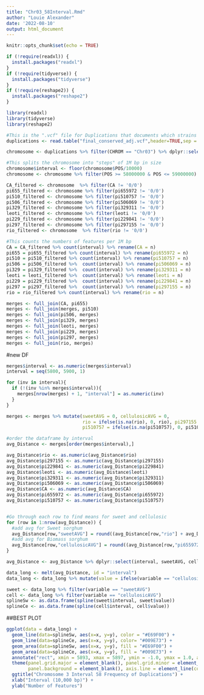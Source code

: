 ```yaml
---
title: "Chr03_58Interval.Rmd"
author: "Louie Alexander"
date: '2022-08-10'
output: html_document
---
```


```r
knitr::opts_chunk$set(echo = TRUE)

```

```r

if (!require(readxl)) {
  install.packages("readxl")
}
if (!require(tidyverse)) {
  install.packages("tidyverse")
}
if (!require(reshape2)) {
  install.packages("reshape2")
}

library(readxl)
library(tidyverse)
library(reshape2)

```

```r
#This is the ".vcf" file for Duplications that documents which strains a given duplication occurs in
duplications <- read.table("final_conserved_adj.vcf",header=TRUE,sep = '\t')
```

```r
chromosome <- duplications %>% filter(CHROM == "Chr03") %>% dplyr::select( -c(ID, FORMAT, REF, ALT, QUAL, FILTER, INFO))

#This splits the chromosome into "steps" of 1M bp in size
chromosome$interval <- floor(chromosome$POS/10000)
chromosome <- chromosome %>% filter(POS >= 58000000 & POS <= 59000000) %>% select(-c(CHROM, POS))
```

```r
CA_filtered <- chromosome  %>% filter(CA != '0/0')
pi655_filtered <- chromosome %>% filter(pi655972 != '0/0')
pi510_filtered <- chromosome %>% filter(pi510757 != '0/0')
pi506_filtered <- chromosome %>% filter(pi506069 != '0/0')
pi329_filtered <- chromosome %>% filter(pi329311 != '0/0')     
leoti_filtered <- chromosome %>% filter(leoti != '0/0')        
pi229_filtered <- chromosome %>% filter(pi229841 != '0/0')
pi297_filtered <- chromosome %>% filter(pi297155 != '0/0')    
rio_filtered <- chromosome  %>% filter(rio != '0/0')   
```

```r
#This counts the numbers of features per 1M bp
CA = CA_filtered %>% count(interval) %>% rename(CA = n)
pi655 = pi655_filtered %>% count(interval) %>% rename(pi655972 = n)
pi510 = pi510_filtered %>% count(interval) %>% rename(pi510757 = n)
pi506 = pi506_filtered %>%  count(interval) %>% rename(pi506069 = n)
pi329 = pi329_filtered %>%  count(interval) %>% rename(pi329311 = n)
leoti = leoti_filtered %>%  count(interval) %>% rename(leoti = n)
pi229 = pi229_filtered %>%  count(interval) %>% rename(pi229841 = n)
pi297 = pi297_filtered %>%  count(interval) %>% rename(pi297155 = n)
rio = rio_filtered %>% count(interval) %>% rename(rio = n)
```

```r
merges <- full_join(CA, pi655)
merges <- full_join(merges, pi510)
merges <- full_join(pi506, merges)
merges <- full_join(pi329, merges)
merges <- full_join(leoti, merges)
merges <- full_join(pi229, merges)
merges <- full_join(pi297, merges)
merges <- full_join(rio, merges)

```

#new DF
```r
merges$interval <- as.numeric(merges$interval)
interval = seq(5800, 5900, 1)

for (inv in interval){
  if (!(inv %in% merges$interval)){
    merges[nrow(merges) + 1, "interval"] = as.numeric(inv)
  }
}

merges <- merges %>% mutate(sweetAVG = 0, cellulosicAVG = 0, 
                            rio = ifelse(is.na(rio), 0, rio), pi297155 = ifelse(is.na(pi297155), 0, pi297155), pi229841 = ifelse(is.na(pi229841), 0, pi229841), leoti = ifelse(is.na(leoti), 0, leoti), pi329311 = ifelse(is.na(pi329311), 0, pi329311), pi506069 = ifelse(is.na(pi506069), 0, pi506069), 
                            pi510757 = ifelse(is.na(pi510757), 0, pi510757), pi655972 = ifelse(is.na(pi655972), 0, pi655972), CA = ifelse(is.na(CA), 0, CA)) 

```


```r
#order the dataframe by interval
avg_Distance <- merges[order(merges$interval),]

avg_Distance$rio <- as.numeric(avg_Distance$rio)
avg_Distance$pi297155 <- as.numeric(avg_Distance$pi297155)
avg_Distance$pi229841 <- as.numeric(avg_Distance$pi229841)
avg_Distance$leoti <- as.numeric(avg_Distance$leoti)
avg_Distance$pi329311 <- as.numeric(avg_Distance$pi329311)
avg_Distance$pi506069 <- as.numeric(avg_Distance$pi506069)
avg_Distance$CA <- as.numeric(avg_Distance$CA)
avg_Distance$pi655972 <- as.numeric(avg_Distance$pi655972)
avg_Distance$pi510757 <- as.numeric(avg_Distance$pi510757)


#Go through each row to find means for sweet and cellulosic
for (row in 1:nrow(avg_Distance)) {
  #add avg for Sweet sorghum
  avg_Distance[row,"sweetAVG"] = round((avg_Distance[row,"rio"] + avg_Distance[row,"CA"] + avg_Distance[row,"leoti"])/3, 2)
  #add avg for Biomass sorghum
  avg_Distance[row,"cellulosicAVG"] = round((avg_Distance[row,"pi655972"] + avg_Distance[row,"pi510757"] + avg_Distance[row,"pi506069"] + avg_Distance[row,"pi329311"] + avg_Distance[row,"pi229841"] + avg_Distance[row,"pi297155"])/6, 2) 
} 

avg_Distance <- avg_Distance %>% dplyr::select(interval, sweetAVG, cellulosicAVG)
```


```r
data_long <- melt(avg_Distance, id = "interval")
data_long <- data_long %>% mutate(value = ifelse(variable == "cellulosicAVG", value * -1, value))

sweet <- data_long %>% filter(variable == "sweetAVG")
cell <- data_long %>% filter(variable == "cellulosicAVG")
splineSw <- as.data.frame(spline(sweet$interval, sweet$value))
splineCe <- as.data.frame(spline(cell$interval, cell$value))    

```

##BEST PLOT
```r

ggplot(data = data_long) + 
  geom_line(data=splineSw, aes(x=x, y=y), color = "#E69F00") + 
  geom_line(data=splineCe, aes(x=x, y=y), color= "#009E73") + 
  geom_area(data=splineSw, aes(x=x, y=y), fill = "#E69F00") + 
  geom_area(data=splineCe, aes(x=x, y=y), fill = "#009E73") +
  annotate("rect", xmin = 5893, xmax = 5897, ymin = -1.0, ymax = 1.0, alpha = .25,fill = "#921414") +
  theme(panel.grid.major = element_blank(), panel.grid.minor = element_blank(),
        panel.background = element_blank(), axis.line = element_line(colour = "black")) +
  ggtitle("Chromosome 3 Interval 58 Frequency of Duplications") + 
  xlab("Interval (10,000 bp)") + 
  ylab("Number of Features")
```
